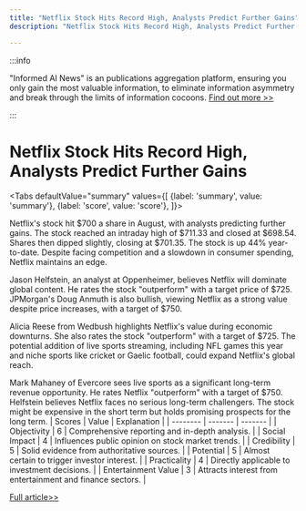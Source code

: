 ```yaml
---
title: "Netflix Stock Hits Record High, Analysts Predict Further Gains"
description: "Netflix Stock Hits Record High, Analysts Predict Further Gains"

---
```



:::info

"Informed AI News" is an publications aggregation platform, ensuring you only gain the most valuable information, to eliminate information asymmetry and break through the limits of information cocoons.  [Find out more >>](/)

:::

# Netflix Stock Hits Record High, Analysts Predict Further Gains


<Tabs
	defaultValue="summary"
	values={[
	{label: 'summary', value: 'summary'},
	{label: 'score', value: 'score'},
]}>
<TabItem value="summary">


Netflix's stock hit $700 a share in August, with analysts predicting further gains. The stock reached an intraday high of $711.33 and closed at $698.54. Shares then dipped slightly, closing at $701.35. The stock is up 44% year-to-date. Despite facing competition and a slowdown in consumer spending, Netflix maintains an edge.

Jason Helfstein, an analyst at Oppenheimer, believes Netflix will dominate global content. He rates the stock "outperform" with a target price of $725. JPMorgan's Doug Anmuth is also bullish, viewing Netflix as a strong value despite price increases, with a target of $750.

Alicia Reese from Wedbush highlights Netflix's value during economic downturns. She also rates the stock "outperform" with a target of $725. The potential addition of live sports streaming, including NFL games this year and niche sports like cricket or Gaelic football, could expand Netflix's global reach.

Mark Mahaney of Evercore sees live sports as a significant long-term revenue opportunity. He rates Netflix "outperform" with a target of $750. Helfstein believes Netflix faces no serious long-term challengers. The stock might be expensive in the short term but holds promising prospects for the long term.
</TabItem>
<TabItem value="score">
	| Scores     | Value   | Explanation |
	| -------- | ------- | ------- |
	| Objectivity  | 6    | Comprehensive reporting and in-depth analysis.    |
	| Social Impact | 4     | Influences public opinion on stock market trends.    |
	| Credibility    | 5    | Solid evidence from authoritative sources.    |
	| Potential    | 5    | Almost certain to trigger investor interest.    |
	| Practicality    | 4    | Directly applicable to investment decisions.    |
	| Entertainment Value    | 3    | Attracts interest from entertainment and finance sectors.    |
</TabItem>
</Tabs>

[Full article>>](https://www.cnbc.com/2024/08/31/netflix-hit-a-record-above-700-in-august-where-analysts-see-the-stock-headed.html)
